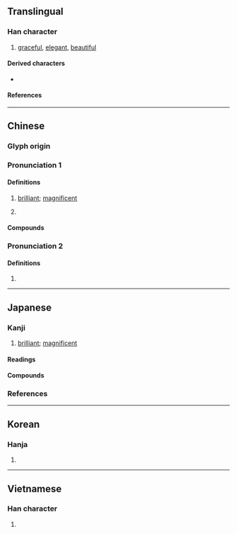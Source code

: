{{character info}}
==Translingual==

===Han character===
{{Han char|rn=67|rad=文|as=08|sn=12|four=11400|canj=LYYK|ids=⿱非文}}

# [[graceful]], [[elegant]], [[beautiful]]

====Derived characters====
* {{l|mul|[[𢵪]], [[𪷕]], [[𩦎]], [[𦻔]], [[𩇿]]}}

====References====
{{Han ref|kx=0477.100|dkj=13469|dj=0835.100|hdz=32170.160|uh=6590}}

----

==Chinese==
{{zh-forms}}

===Glyph origin===
{{Han etym}}

===Pronunciation 1===
{{zh-pron
|m=fěi
|c=fei2
|h=pfs=
|md=
|mn=
|w=
|mc=y
|oc=2
|cat=a
}}

====Definitions====
{{zh-hanzi}}

# {{lb|zh|literary}} [[brilliant]]; [[magnificent]]
# {{zh-used2|t}}

====Compounds====
{{zh-der|fold=y|斐濟|斐濟人|成績斐然|斐然向風|斐斐|斐然成章|斐然|績效斐然|萋斐貝錦|萋斐|斐亹|斐斖}}

===Pronunciation 2===
{{zh-pron
|m=fēi,fěi
|c=
|h=pfs=
|md=
|mn=
|w=
|mc=n
|oc=1
|cat=pn
}}

====Definitions====
{{zh-hanzi}}

# {{surname|zh}}

----

==Japanese==
{{ja-kanji forms-IVS
|vs1=01
|vs2=04
|col-vs1=aj
|col-vs2=mj
|pic-shin=U6590-j.svg
|pic-kyu=U6590-kyu.svg
|ref={{R:Jitsu}}
|ref2={{R:ja:KDJ|1027|564}}
|ref3={{R:ja:SKJ|624|325}}
}}

===Kanji===
{{ja-kanji|grade=|rs=文08}}

# [[brilliant]]; [[magnificent]]

====Readings====
{{ja-readings
|goon=ひ<ひ
|kanon=ひ<ひ
|kun=あきらか, あや-, うつくしい, なびく
|nanori=あきら, あやる, い, なが, よし
}}

====Compounds====
{{col2-u|ja
|{{ja-r|斐%韡|ひ%い}}
|{{ja-r|斐%紙|ひ%し}}
|{{ja-r|斐%爾|ひ%じ}}
|{{ja-r|斐%什|ひ%じゅう}}
|{{ja-r|斐%如|ひ%じょ}}
|{{ja-r|斐%成|ひ%せい}}
|{{ja-r|斐%然|ひ%ぜん}}
|{{ja-r|斐%斐|ひ%ひ}}
|{{ja-r|斐%尾|ひ%び}}
|{{ja-r|斐%美|ひ%び}}
|{{ja-r|斐%亹|ひ%び}}
|{{ja-r|斐%文|ひ%ぶん}}
|{{ja-r|斐%炳|ひ%へい}}
|{{ja-l|狂斐}}<!--きょうひ?-->
|{{ja-l|衰斐}}
|{{ja-r|萋%斐|せい%ひ}}
|{{ja-l|紛斐}}<!--ふんび?-->
|{{ja-l|有斐}}<!--ゆうひ?-->
}}

===References===
<references/>

----

==Korean==

===Hanja===
{{ko-hanja|hangeul=비|eumhun=|rv=bi|mr=pi|y=pi}}

# {{rfdef|ko|sort=文08}}

----

==Vietnamese==

===Han character===
{{vi-readings|reading=phỉ|rs=文08}}

# {{rfdef|vi|sort=文08}}
